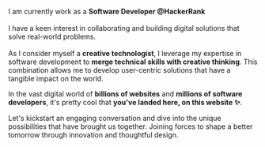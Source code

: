 
I am currently work as a **Software Developer @HackerRank**\
\
I have a keen interest in collaborating and building digital solutions that solve real-world problems.\
\
As I consider myself a **creative technologist**, I leverage my expertise in software development to **merge technical skills with creative thinking**. This combination allows me to develop user-centric solutions that have a tangible impact on the world.

In the vast digital world of **billions of websites** and **millions of software developers**, it's pretty cool that **you've landed here, on this website ✨**.

Let's kickstart an engaging conversation and dive into the unique possibilities that have brought us together. Joining forces to shape a better tomorrow through innovation and thoughtful design.

